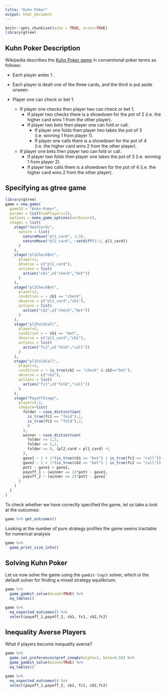 ```yaml
---
title: "Kuhn Poker"
output: html_document
---
```


```r
knitr::opts_chunk$set(echo = TRUE, error=TRUE)
library(gtree)
```

## Kuhn Poker Description

Wikipedia describes the [Kuhn Poker game](https://en.wikipedia.org/wiki/Kuhn_poker) in conventional poker terms as follows:

+ Each player antes 1.

+ Each player is dealt one of the three cards, and the third is put aside unseen.

+ Player one can check or bet 1.
  + If player one checks then player two can check or bet 1.
    + If player two checks there is a showdown for the pot of 2 (i.e. the higher card wins 1 from the other player).
    + If player two bets then player one can fold or call.
      + If player one folds then player two takes the pot of 3 (i.e. winning 1 from player 1).
      + If player one calls there is a showdown for the pot of 4 (i.e. the higher card wins 2 from the other player).
  + If player one bets then player two can fold or call.
    + If player two folds then player one takes the pot of 3 (i.e. winning 1 from player 2).
    + If player two calls there is a showdown for the pot of 4 (i.e. the higher card wins 2 from the other player).

## Specifying as gtree game

```r
library(gtree)
game = new_game(
  gameId = "Kuhn-Poker",
  params = list(numPlayers=2),
  options = make_game_options(verbose=1),
  stages = list(
    stage("dealCards",
      nature = list(
        natureMove("pl1_card", 1:3),
        natureMove("pl2_card", ~setdiff(1:3, pl1_card))
      )
    ),
    stage("pl1CheckBet",
      player=1,
      observe = c("pl1_card"),
      actions = list(
        action("cb1",c("check","bet"))
      )
    ),
    stage("pl2CheckBet",
      player=2,
      condition = ~ cb1 == "check",
      observe = c("pl2_card","cb1"),
      actions = list(
        action("cb2",c("check","bet"))
      )
    ),
    stage("pl2FoldCall",
      player=2,
      condition = ~ cb1 == "bet",
      observe = c("pl2_card","cb1"),
      actions = list(
        action("fc2",c("fold","call"))
      )
    ),
    stage("pl1FoldCall",
      player=1,
      condition = ~ is_true(cb1 == "check" & cb2=="bet"),
      observe = c("cb2"),
      actions = list(
        action("fc1",c("fold","call"))
      )
    ),
    stage("PayoffStage",
      player=1:2,
      compute=list(
        folder ~ case_distinction(
          is_true(fc1 == "fold"),1,
          is_true(fc2 == "fold"),2,
          0
        ),
        winner ~ case_distinction(
          folder == 1,2,
          folder == 2,1,
          folder == 0, (pl2_card > pl1_card) +1
        ),
        gave1 ~ 1 + 1*(is_true(cb1 == "bet") | is_true(fc1 == "call")),
        gave2 ~ 1 + 1*(is_true(cb2 == "bet") | is_true(fc2 == "call")),
        pott ~ gave1 + gave2,
        payoff_1 ~ (winner == 1)*pott - gave1,
        payoff_2 ~ (winner == 2)*pott - gave2
      )
    )
  )
) 
```

To check whether we have correctly specified the game, let us take a look at the outcomes:
```r
game %>% get_outcomes()
```

Looking at the number of pure strategy profiles the game seems tractable for numerical analysis
```r
game %>%
  game_print_size_info()
```


## Solving Kuhn Poker

Let us now solve the game using the `gambit-logit` solver, which is the default solver for finding a mixed strategy equilibrium:
```r
game %>%
  game_gambit_solve(mixed=TRUE) %>%
  eq_tables()
```

```r
game %>% 
  eq_expected_outcomes() %>% 
  select(payoff_1,payoff_2, cb1, fc1, cb2,fc2)
```

## Inequality Averse Players
What if players become inequality averse?
```r
game %>%
  game_set_preferences(pref_ineqAv(alpha=1, beta=0.5)) %>%
  game_gambit_solve(mixed=TRUE) %>%
  eq_tables()

game %>% 
  eq_expected_outcomes() %>% 
  select(payoff_1,payoff_2, cb1, fc1, cb2,fc2)
```

